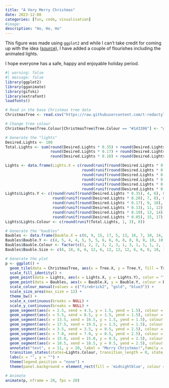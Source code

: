 ```yaml
---
title: "A Very Merry Christmas"
date: 2023-12-08
categories: [fun, code, visualisation]
#image: 
description: "Ho, Ho, Ho"
---
```


This figure was made using `ggplot2` and while I can't take credit for coming up with the idea ([source](https://t-redactyl.io/blog/2016/12/a-very-ggplot2-christmas.html)), I have added a couple of flourishes including the animated lights.

I hope everyone has a safe, happy and enjoyable holiday period.

```r
#| warning: false
#| message: false
library(ggplot2)
library(gganimate)
library(gifski)
library(extrafont)
loadfonts()

# Read in the base Christmas tree data
ChristmasTree <- read.csv("https://raw.githubusercontent.com/t-redactyl/Blog-posts/master/Christmas%20tree%20base%20data.csv")

# Change tree colour
ChristmasTree$Tree.Colour[ChristmasTree$Tree.Colour == "#143306"] <- "green4"

# Generate the "lights"
Desired.Lights <- 100
Total.Lights <- sum(round(Desired.Lights * 0.35) + round(Desired.Lights * 0.20) + 
                    round(Desired.Lights * 0.17) + round(Desired.Lights * 0.13) +
                    round(Desired.Lights * 0.10) + round(Desired.Lights * 0.05))

Lights <- data.frame(Lights.X = c(round(runif(round(Desired.Lights * 0.35), 4, 18), 0),
                                  round(runif(round(Desired.Lights * 0.20), 5, 17), 0),
                                  round(runif(round(Desired.Lights * 0.17), 6, 16), 0),
                                  round(runif(round(Desired.Lights * 0.13), 7, 15), 0),
                                  round(runif(round(Desired.Lights * 0.10), 8, 14), 0),
                                  round(runif(round(Desired.Lights * 0.05), 10, 12), 0)))
Lights$Lights.Y <- c(round(runif(round(Desired.Lights * 0.35), 4, 6), 0),
                     round(runif(round(Desired.Lights * 0.20), 7, 8), 0),
                     round(runif(round(Desired.Lights * 0.17), 9, 10), 0),
                     round(runif(round(Desired.Lights * 0.13), 11, 12), 0),
                     round(runif(round(Desired.Lights * 0.10), 13, 14), 0),
                     round(runif(round(Desired.Lights * 0.05), 15, 17), 0))
Lights$Lights.Colour <- c(round(runif(Total.Lights, 1, 3), 0))

# Generate the "baubles"
Baubles <- data.frame(Bauble.X = c(6, 9, 15, 17, 5, 13, 16, 7, 10, 14, 7, 9, 11, 14, 8, 14, 9, 12, 11, 12, 14, 11, 17, 10))
Baubles$Bauble.Y <- c(4, 5, 4, 4, 5, 5, 5, 6, 6, 6, 8, 8, 8, 8, 10, 10, 11, 11, 12, 13, 10, 16, 7, 14)
Baubles$Bauble.Colour <- factor(c(1, 2, 2, 3, 2, 3, 1, 3, 1, 1, 1, 2, 1, 2, 3, 3, 2, 1, 3, 2, 1, 3, 3, 1))
Baubles$Bauble.Size <- c(6, 18, 6, 6, 12, 6, 12, 12, 12, 6, 6, 6, 18, 18, 18, 12, 18, 6, 6, 12, 12, 18, 18, 12)

# Generate the plot
p <- ggplot() + 
  geom_tile(data = ChristmasTree, aes(x = Tree.X, y = Tree.Y, fill = Tree.Colour)) +
  scale_fill_identity() + 
  geom_point(data = Lights, aes(x = Lights.X, y = Lights.Y), color = "lightgoldenrodyellow", shape = 8) +
  geom_point(data = Baubles, aes(x = Bauble.X, y = Bauble.Y, colour = Bauble.Colour), size = Baubles$Bauble.Size, shape = 16) +
  scale_colour_manual(values = c("firebrick2", "gold", "blue3")) +
  scale_size_area(max_size = 12) +
  theme_bw() +
  scale_x_continuous(breaks = NULL) + 
  scale_y_continuous(breaks = NULL) +
  geom_segment(aes(x = 2.5, xend = 4.5, y = 1.5, yend = 1.5), colour = "blueviolet", size = 2) +
  geom_segment(aes(x = 5.5, xend = 8.5, y = 1.5, yend = 1.5), colour = "dodgerblue3", size = 2) +
  geom_segment(aes(x = 13.5, xend = 16.5, y = 1.5, yend = 1.5), colour = "blueviolet", size = 2) +
  geom_segment(aes(x = 17.5, xend = 19.5, y = 1.5, yend = 1.5), colour = "dodgerblue3", size = 2) +
  geom_segment(aes(x = 3.5, xend = 3.5, y = 0.5, yend = 2.5), colour = "blueviolet", size = 2) +
  geom_segment(aes(x = 7.0, xend = 7.0, y = 0.5, yend = 2.5), colour = "dodgerblue3", size = 2) +
  geom_segment(aes(x = 15.0, xend = 15.0, y = 0.5, yend = 2.5), colour = "blueviolet", size = 2) +
  geom_segment(aes(x = 18.5, xend = 18.5, y = 0.5, yend = 2.5), colour = "dodgerblue3", size = 2) +
  annotate("text", x = 11, y = 20, label = "Merry Christmas!",family = "Luminari", color = "white", size = 12) +
  transition_states(states=Lights.Colour, transition_length = 0, state_length = 0.0001) +
  labs(x = "", y = "") +
  theme(legend.position = "none") +
  theme(panel.background = element_rect(fill = 'midnightblue', colour = "yellow"))

# Animate
animate(p, nframe = 20, fps = 20)

```

